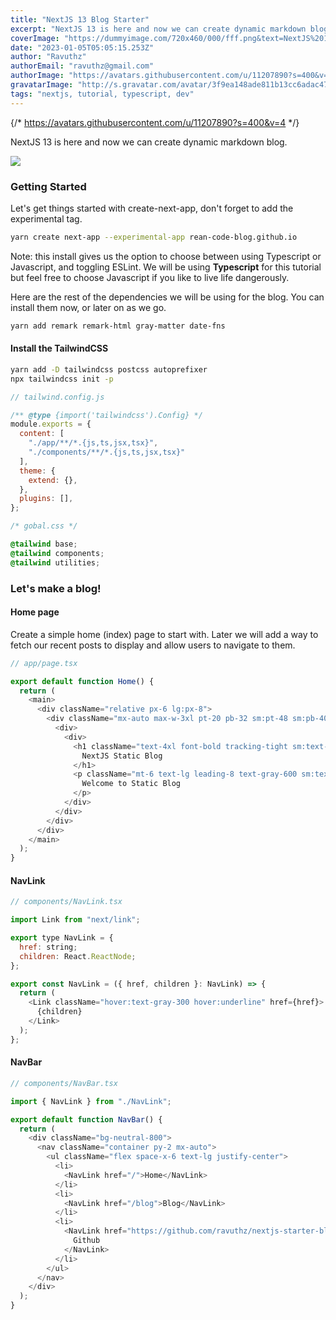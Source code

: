 ```yaml
---
title: "NextJS 13 Blog Starter"
excerpt: "NextJS 13 is here and now we can create dynamic markdown blog."
coverImage: "https://dummyimage.com/720x460/000/fff.png&text=NextJS%2013%20Blog"
date: "2023-01-05T05:05:15.253Z"
author: "Ravuthz"
authorEmail: "ravuthz@gmail.com"
authorImage: "https://avatars.githubusercontent.com/u/11207890?s=400&v=4"
gravatarImage: "http://s.gravatar.com/avatar/3f9ea148ade811b13cc6adac470463d6"
tags: "nextjs, tutorial, typescript, dev"
---
```


{/* https://avatars.githubusercontent.com/u/11207890?s=400&v=4 */}

NextJS 13 is here and now we can create dynamic markdown blog.

![](https://dummyimage.com/720x460/000/fff.png&text=NextJS%2013%20Blog)

### Getting Started

Let's get things started with create-next-app, don't forget to add the experimental tag.

```bash
yarn create next-app --experimental-app rean-code-blog.github.io
```

Note: this install gives us the option to choose between using Typescript or Javascript, and toggling ESLint. We will be using **Typescript** for this tutorial but feel free to choose Javascript if you like to live life dangerously.

Here are the rest of the dependencies we will be using for the blog. You can install them now, or later on as we go.

```bash
yarn add remark remark-html gray-matter date-fns
```

#### Install the TailwindCSS

```bash
yarn add -D tailwindcss postcss autoprefixer
npx tailwindcss init -p
```

```js
// tailwind.config.js

/** @type {import('tailwindcss').Config} */
module.exports = {
  content: [
    "./app/**/*.{js,ts,jsx,tsx}",
    "./components/**/*.{js,ts,jsx,tsx}"
  ],
  theme: {
    extend: {},
  },
  plugins: [],
};
```

```css
/* gobal.css */

@tailwind base;
@tailwind components;
@tailwind utilities;
```

### Let's make a blog!

#### Home page
Create a simple home (index) page to start with. Later we will add a way to fetch our recent posts to display and allow users to navigate to them.

```js
// app/page.tsx

export default function Home() {
  return (
    <main>
      <div className="relative px-6 lg:px-8">
        <div className="mx-auto max-w-3xl pt-20 pb-32 sm:pt-48 sm:pb-40">
          <div>
            <div>
              <h1 className="text-4xl font-bold tracking-tight sm:text-center sm:text-6xl">
                NextJS Static Blog
              </h1>
              <p className="mt-6 text-lg leading-8 text-gray-600 sm:text-center">
                Welcome to Static Blog
              </p>
            </div>
          </div>
        </div>
      </div>
    </main>
  );
}
```

#### NavLink

```js
// components/NavLink.tsx

import Link from "next/link";

export type NavLink = {
  href: string;
  children: React.ReactNode;
};

export const NavLink = ({ href, children }: NavLink) => {
  return (
    <Link className="hover:text-gray-300 hover:underline" href={href}>
      {children}
    </Link>
  );
};
```

#### NavBar

```js
// components/NavBar.tsx

import { NavLink } from "./NavLink";

export default function NavBar() {
  return (
    <div className="bg-neutral-800">
      <nav className="container py-2 mx-auto">
        <ul className="flex space-x-6 text-lg justify-center">
          <li>
            <NavLink href="/">Home</NavLink>
          </li>
          <li>
            <NavLink href="/blog">Blog</NavLink>
          </li>
          <li>
            <NavLink href="https://github.com/ravuthz/nextjs-starter-blog">
              Github
            </NavLink>
          </li>
        </ul>
      </nav>
    </div>
  );
}
```